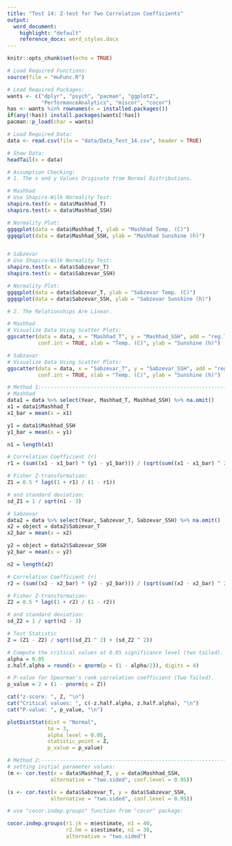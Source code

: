 ```yaml
---
title: "Test 14: Z-test for Two Correlation Coefficients"
output:
  word_document:
    highlight: "default"
    reference_docx: word_styles.docx
---
```


```r
knitr::opts_chunk$set(echo = TRUE)
```

```r
# Load Required Functions:
source(file = "muFunc.R")

# Load Required Packages:
wants <- c("dplyr", "psych", "pacman", "ggplot2",
           "PerformanceAnalytics", "miscor", "cocor")
has <- wants %in% rownames(x = installed.packages())
if(any(!has)) install.packages(wants[!has])
pacman::p_load(char = wants)

# Load Required Data:
data <- read.csv(file = "data/Data_Test_14.csv", header = TRUE)

# Show Data:
headTail(x = data)
```

```r
# Assumption Checking:
# 1. The x and y Values Originate from Normal Distributions.

# Mashhad
# Use Shapiro-Wilk Normality Test:
shapiro.test(x = data$Mashhad_T)
shapiro.test(x = data$Mashhad_SSH)

# Normality Plot:
ggqqplot(data = data$Mashhad_T, ylab = "Mashhad Temp. (C)")
ggqqplot(data = data$Mashhad_SSH, ylab = "Mashhad Sunshine (h)")


# Sabzevar
# Use Shapiro-Wilk Normality Test:
shapiro.test(x = data$Sabzevar_T)
shapiro.test(x = data$Sabzevar_SSH)

# Normality Plot:
ggqqplot(data = data$Sabzevar_T, ylab = "Sabzevar Temp. (C)")
ggqqplot(data = data$Sabzevar_SSH, ylab = "Sabzevar Sunshine (h)")

# 2. The Relationships Are Linear.

# Mashhad
# Visualize Data Using Scatter Plots:
ggscatter(data = data, x = "Mashhad_T", y = "Mashhad_SSH", add = "reg.line",
          conf.int = TRUE, xlab = "Temp. (C)", ylab = "Sunshine (h)")

# Sabzavar
# Visualize Data Using Scatter Plots:
ggscatter(data = data, x = "Sabzevar_T", y = "Sabzevar_SSH", add = "reg.line",
          conf.int = TRUE, xlab = "Temp. (C)", ylab = "Sunshine (h)")
```

```r
# Method 1:---------------------------------------------------------------------
# Mashhad
data1 = data %>% select(Year, Mashhad_T, Mashhad_SSH) %>% na.omit()
x1 = data1$Mashhad_T
x1_bar = mean(x = x1)

y1 = data1$Mashhad_SSH
y1_bar = mean(x = y1)

n1 = length(x1)

# Correlation Coefficient (r)
r1 = (sum((x1 - x1_bar) * (y1 - y1_bar))) / (sqrt(sum((x1 - x1_bar) ^ 2) * sum((y1 - y1_bar) ^ 2)))

# Fisher Z-transformation:
Z1 = 0.5 * log((1 + r1) / (1 - r1))

# and standard deviation:
sd_Z1 = 1 / sqrt(n1 - 3)

# Sabzevar
data2 = data %>% select(Year, Sabzevar_T, Sabzevar_SSH) %>% na.omit()
x2 = object = data2$Sabzevar_T
x2_bar = mean(x = x2)

y2 = object = data2$Sabzevar_SSH
y2_bar = mean(x = y2)

n2 = length(x2)

# Correlation Coefficient (r)
r2 = (sum((x2 - x2_bar) * (y2 - y2_bar))) / (sqrt(sum((x2 - x2_bar) ^ 2) * sum((y2 - y2_bar) ^ 2)))

# Fisher Z-transformation:
Z2 = 0.5 * log((1 + r2) / (1 - r2))

# and standard deviation:
sd_Z2 = 1 / sqrt(n2 - 3)

# Test Statistic
Z = (Z1 - Z2) / sqrt((sd_Z1 ^ 2) + (sd_Z2 ^ 2))

# Compute the critical values at 0.05 significance level (two tailed).
alpha = 0.05
z.half.alpha = round(x = qnorm(p = (1 - alpha/2)), digits = 4)

# P-value for Spearman's rank correlation coefficient (Two Tailed).
p_value = 2 ∗ (1 - pnorm(q = Z))

cat("z-score: ", Z, "\n")
cat("Critical values: ", c(-z.half.alpha, z.half.alpha), "\n")
cat("P-value: ", p_value, "\n")

plotDistStat(dist = "Normal",
             to = 3,
             alpha_level = 0.05,
             statistic_point = Z,
             p_value = p_value)

# Method 2:---------------------------------------------------------------------
# setting initial parameter values:
(m <- cor.test(x = data$Mashhad_T, y = data$Mashhad_SSH, 
              alternative = "two.sided", conf.level = 0.95))

(s <- cor.test(x = data$Sabzevar_T, y = data$Sabzevar_SSH,
              alternative = "two.sided", conf.level = 0.95))

# use "cocor.indep.groups" function from "cocor" package:

cocor.indep.groups(r1.jk = m$estimate, n1 = 40,
                   r2.hm = s$estimate, n2 = 38,
                   alternative = "two.sided")

```

